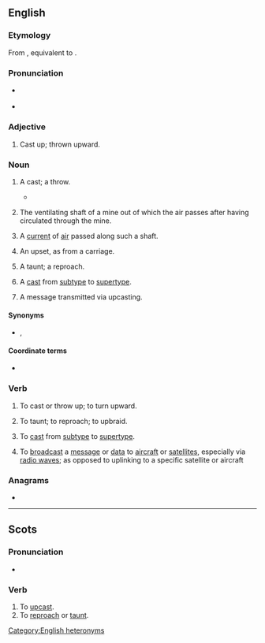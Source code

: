 ==English==

===Etymology===
From {{inh|en|enm|upcasten}}, equivalent to {{prefix|en|up|cast}}.

===Pronunciation===
* {{q|adjective|noun}} {{IPA|en|/ˈʌpkæst/|/ˈʌpkɑːst/}}
* {{q|verb}} {{IPA|en|/ʌpˈkæst/|/ʌpˈkɑːst/}}

===Adjective===
{{en-adj}}

# Cast up; thrown upward.
#: {{ux|en|with '''upcast''' eyes}}
#: {{rfquotek|en|Joseph Addison}}

===Noun===
{{en-noun}}

# {{lb|en|bowling}} A cast; a throw.
#* {{RQ:Shakespeare Cymbeline|2|1|passage=When I kissed the jack, upon an '''upcast''' to be hit away}}
# {{lb|en|mining}} The ventilating shaft of a mine out of which the air passes after having circulated through the mine.
# {{lb|en|mining}} A [[current]] of [[air]] passed along such a shaft.
# {{lb|en|Scotland}} An upset, as from a carriage.
# {{lb|en|Scotland}} A taunt; a reproach.
#: {{rfquotek|en|Sir Walter Scott}}
# {{lb|en|computing}} A [[cast]] from [[subtype]] to [[supertype]].
# A message transmitted via upcasting.

====Synonyms====
* {{sense|mining}} {{l|en|upcast pit}}, {{l|en|upcast shaft}}

====Coordinate terms====
* {{sense|mining}} {{l|en|downcast}}

===Verb===
{{en-verb|upcasts|upcasting|upcast|past2=upcasted}}

# {{lb|en|transitive|obsolete}} To cast or throw up; to turn upward.
# {{lb|en|transitive|Scotland}} To taunt; to reproach; to upbraid.
# {{lb|en|transitive|computing}} To [[cast]] from [[subtype]] to [[supertype]].
#: {{ant|en|downcast}}
# To [[broadcast]] a [[message]] or [[data]] to [[aircraft]] or [[satellites]], especially via [[radio waves]]; as opposed to uplinking to a specific satellite or aircraft

===Anagrams===
* {{anagrams|en|a=acpstu|acts up|caputs|cast up|catsup}}

[[Category:English heteronyms]]
----

==Scots==

===Pronunciation===
* {{IPA|sco|/ʌpˈkast/}}

===Verb===
{{sco-verb|upcasts|upcastin|upcast|upcast}}

# To [[#English|upcast]].
# To [[reproach]] or [[taunt]].